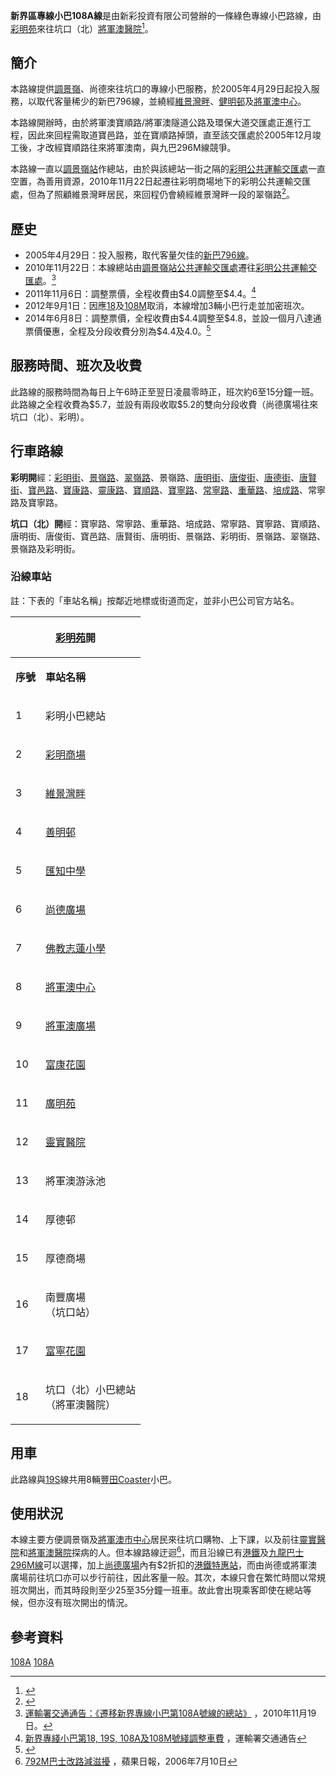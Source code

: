 {{公共汽車路線資訊
|路線名稱=新界區專線小巴108A線
|代表圖像=PG8064 New Territories 108A 11-06-2015.jpg
|圖像尺寸=
|代表圖像二=
|圖像尺寸二=
|經營者=新彩投資
|路線用車=[[豐田Coaster|豐田Coaster]] LPG
|起點站=[[彩明公共運輸交匯處|彩明苑]]
|途經地點=[[尚德邨|尚德]]、[[將軍澳中心|將軍澳中心]]、[[富康花園|富康花園]]、[[厚德商場|厚德商場]]、[[寶盈花園|寶盈花園]]、[[彩明苑|彩明苑]]、[[健明邨|健明邨]]
|終點站=[[坑口（北）公共運輸交匯處|坑口（北）將軍澳醫院]]
|路線性質=
|全程行駛里程=
|全程行車時間=
|單程行車時間=
|服務時間=
|起點站服務時間=0600-0000
|終點站服務時間=0600-0000
|班次頻率= 6-15分
|全程收費= $5.7
|分段收費站點=
|去程分段收費站點=彩明公共運輸交匯處往尚德廣場：$5.2
|回程分段收費站點=坑口（北）往尚德廣場：$5.2
|服務時間以外替代路線=[[新界區專線小巴19S線|新界區專線小巴19S線]]、[[九龍巴士N293線|九龍巴士N293線]]
|主要競爭交通=多線小巴及巴士
|備註=
}}
'''新界區專線小巴108A線'''是由新彩投資有限公司營辦的一條綠色專線小巴路線，由[[彩明苑|彩明苑]]來往坑口（北）[[將軍澳醫院|將軍澳醫院]]<ref>{{cite web|url=http://hketransport.td.gov.hk/ris_page/get_gmb_detail.php?route_id=2496&lang=TC|title=運輸署 - 新界區專線小巴路線第 108A 號|website=hketransport.td.gov.hk|access-date=2016-12-18|archive-date=2017-11-13|archive-url=https://web.archive.org/web/20171113222823/http://hketransport.td.gov.hk/ris_page/get_gmb_detail.php?route_id=2496&lang=TC|dead-url=no}}</ref>。

==簡介==
本路線提供[[調景嶺|調景嶺]]、尚德來往坑口的專線小巴服務，於2005年4月29日起投入服務，以取代客量稀少的新巴796線，並繞經[[維景灣畔|維景灣畔]]、[[健明邨|健明邨]]及[[將軍澳中心|將軍澳中心]]。

本路線開辦時，由於將軍澳寶順路/將軍澳隧道公路及環保大道交匯處正進行工程，因此來回程需取道寶邑路，並在寶順路掉頭，直至該交匯處於2005年12月竣工後，才改經寶順路往來將軍澳南，與九巴296M線競爭。

本路線一直以[[調景嶺站|調景嶺站]]作總站，由於與該總站一街之隔的[[彩明公共運輸交匯處|彩明公共運輸交匯處]]一直空置，為善用資源，2010年11月22日起遷往彩明商場地下的彩明公共運輸交匯處，但為了照顧維景灣畔居民，來回程仍會繞經維景灣畔一段的翠嶺路<ref>{{cite web|url=http://www.681busterminal.com/version2/index.php?fi=a201&id=387|title=681巴士總站 - 新界專線小巴108A線|website=|access-date=2010-12-11|archive-date=2020-11-27|archive-url=https://web.archive.org/web/20201127223116/http://www.681busterminal.com/version2/index.php?fi=a201&id=387|dead-url=no}}</ref>。

==歷史==
*2005年4月29日：投入服務，取代客量欠佳的[[新巴796線|新巴796線]]。
*2010年11月22日：本線總站由[[調景嶺站公共運輸交匯處|調景嶺站公共運輸交匯處]]遷往[[彩明公共運輸交匯處|彩明公共運輸交匯處]]。<ref>[http://www.td.gov.hk/tc/traffic_notices/index_id_23907.html 運輸署交通通告：《遷移新界專線小巴第108A號線的總站》] {{Wayback|url=http://www.td.gov.hk/tc/traffic_notices/index_id_23907.html |date=20110629124902 }}，2010年11月19日。</ref>
*2011年11月6日：調整票價，全程收費由$4.0調整至$4.4。<ref>[http://www.td.gov.hk/tc/traffic_notices/index_id_27765.html 新界專綫小巴第18, 19S, 108A及108M號綫調整車費] {{Wayback|url=http://www.td.gov.hk/tc/traffic_notices/index_id_27765.html |date=20201204075431 }}，運輸署交通通告</ref>
*2012年9月1日：因應[[新界區專線小巴18線|18]]及[[新界區專線小巴108M線|108M]]取消，本線增加3輛小巴行走並加密班次。
*2014年6月8日：調整票價，全程收費由$4.4調整至$4.8，並設一個月八達通票價優惠，全程及分段收費分別為$4.4及4.0。<ref>{{cite web|url=https://www.td.gov.hk/tc/traffic_notices/index_id_38243.html|title=運輸署 - 交通通告|website=www.td.gov.hk|access-date=2019-05-31|archive-date=2020-12-04|archive-url=https://web.archive.org/web/20201204080723/https://www.td.gov.hk/tc/traffic_notices/index_id_38243.html|dead-url=no}}</ref>

==服務時間、班次及收費==
此路線的服務時間為每日上午6時正至翌日凌晨零時正，班次約6至15分鐘一班。此路線之全程收費為$5.7，並設有兩段收取$5.2的雙向分段收費（尚德廣場往來坑口（北）、彩明）。

==行車路線==
'''彩明開'''經：[[彩明街|彩明街]]、[[景嶺路|景嶺路]]、[[翠嶺路|翠嶺路]]、景嶺路、[[唐明街|唐明街]]、[[唐俊街|唐俊街]]、[[唐德街|唐德街]]、[[唐賢街|唐賢街]]、[[寶邑路|寶邑路]]、[[寶康路|寶康路]]、[[靈康路|靈康路]]、[[寶順路|寶順路]]、[[寶寧路|寶寧路]]、[[常寧路|常寧路]]、[[重華路|重華路]]、[[培成路|培成路]]、常寧路及寶寧路。

'''坑口（北）開'''經：寶寧路、常寧路、重華路、培成路、常寧路、寶寧路、寶順路、唐明街、唐俊街、寶邑路、唐賢街、唐明街、景嶺路、彩明街、景嶺路、翠嶺路、景嶺路及彩明街。

===沿線車站===
註：下表的「車站名稱」按鄰近地標或街道而定，並非小巴公司官方站名。

{|class="wikitable" style="text-align: center"
!colspan=3|[[彩明苑|彩明苑]]開!!colspan=3|[[坑口_(香港)|坑口]]（北）開
|-
!'''序號'''!!'''車站名稱'''!!'''位置'''!!'''序號'''!!'''車站名稱'''!!'''位置'''
|-
|1||彩明小巴總站||[[彩明公共運輸交匯處|彩明公共運輸交匯處]]||1||坑口（北）小巴總站<br>（將軍澳醫院）||[[坑口（北）巴士總站|坑口（北）巴士總站]]　
|-
|2||[[彩明商場|彩明商場]]||[[彩明街|彩明街]]||2||[[明德邨|明德邨]]<br>（[[顯明苑|顯明苑]]）||[[寶寧路|寶寧路]]
|-
|3||[[維景灣畔|維景灣畔]]||rowspan=3|[[翠嶺路|翠嶺路]]||3||[[厚德商場|厚德商場]]||[[重華路|重華路]]
|-
|4||[[善明邨|善明邨]]||4||[[南豐廣場|南豐廣場]]<br>（[[坑口站_(香港)|坑口站]]）||[[培成路|培成路]]
|-
|5||[[匯知中學|匯知中學]]||5||[[厚德邨|厚德邨]]德富樓||寶寧路
|-
|6||[[尚德廣場|尚德廣場]]||[[唐明街|唐明街]]||6||[[將軍澳游泳池|將軍澳游泳池]]||[[寶順路|寶順路]]
|-
|7||[[佛教志蓮小學|佛教志蓮小學]]||[[唐俊街|唐俊街]]||7||尚德廣場||唐明街
|-
|8||[[將軍澳中心|將軍澳中心]]||[[唐德街|唐德街]]||8||佛教志蓮小學||唐俊街
|-
|9||[[將軍澳廣場|將軍澳廣場]]||[[寶邑路|寶邑路]]||9||[[寶盈花園|寶盈花園]]<br>（[[將軍澳站|將軍澳站]]、[[PopCorn|PopCorn]]）||寶邑路
|-
|10||[[富康花園|富康花園]]||rowspan=2|寶康路||10||[[將軍澳中心|將軍澳中心]]<BR>（將軍澳天主教小學）||[[唐賢街|唐賢街]]
|-
|11||[[廣明苑|廣明苑]]||11||[[彩明苑|彩明苑]]彩富閣||景嶺路
|-
|12||[[靈實醫院|靈實醫院]]||[[靈康路|靈康路]]||12||[[彩明商場|彩明商場]]||彩明街
|-
|13||將軍澳游泳池||寶順路||13||健明邨<BR>（若有乘客揚聲下車將會停站） ||景嶺路
|-
|14||厚德邨||寶寧路||14||[[善明邨|善明邨]]<BR> （若有乘客揚聲下車將會停站）||翠嶺路<BR>彩明街
|-
|15||厚德商場||重華路||15||[[維景灣畔|維景灣畔]]<BR>（[[調景嶺站|調景嶺站]]）<BR>（若有乘客揚聲下車將會停站） ||翠嶺路
|-
|16||南豐廣場<BR>（坑口站）||培成路||16 ||彩明小巴總站||
彩明公共運輸交匯處
|-
|17||[[富寧花園|富寧花園]]||寶寧路||||||
|-
|18||坑口（北）小巴總站<BR>（將軍澳醫院）||坑口（北）巴士總站|||||||
|}

==用車==
此路線與[[新界區專線小巴19S線|19S]]線共用8輛[[豐田Coaster|豐田Coaster]]小巴。

==使用狀況==
本線主要方便調景嶺及[[將軍澳市中心|將軍澳市中心]]居民來往坑口購物、上下課，以及前往[[靈實醫院|靈實醫院]]和[[將軍澳醫院|將軍澳醫院]]探病的人。但本線路線迂迴<ref>[https://hk.news.appledaily.com/local/daily/article/20060710/6111610 792M巴士改路減滋擾] {{Wayback|url=https://hk.news.appledaily.com/local/daily/article/20060710/6111610 |date=20190818164530 }}，蘋果日報，2006年7月10日</ref>，而且沿線已有[[港鐵|港鐵]]及[[九龍巴士296M線|九龍巴士296M線]]可以選擇，加上[[尚德廣場|尚德廣場]]內有$2折扣的[[港鐵特惠站|港鐵特惠站]]，而由尚德或將軍澳廣場前往坑口亦可以步行前往，因此客量一般。其次，本線只會在繁忙時間以常規班次開出，而其時段則至少25至35分鐘一班車。故此會出現乘客即使在總站等候，但亦沒有班次開出的情況。

==參考資料==
<references />


{{西貢區小巴路線列表}}

[[Category:新界區小巴路線|108A]]
[[Category:西貢區小巴路線|108A]]
